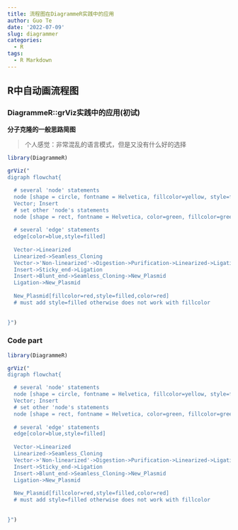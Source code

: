 ```yaml
---
title: 流程图在DiagrammeR实践中的应用
author: Guo Te
date: '2022-07-09'
slug: diagrammer
categories:
  - R
tags:
  - R Markdown
---
```


## R中自动画流程图

### DiagrammeR::grViz实践中的应用(初试)
**分子克隆的一般思路简图**

> 个人感觉：非常混乱的语言模式，但是又没有什么好的选择

```r
library(DiagrammeR)

grViz("
digraph flowchat{

  # several 'node' statements
  node [shape = circle, fontname = Helvetica, fillcolor=yellow, style=filled]
  Vector; Insert
  # set other 'node's statements
  node [shape = rect, fontname = Helvetica, color=green, fillcolor=green, style=filled]
  
  # several 'edge' statements
  edge[color=blue,style=filled]
  
  Vector->Linearized
  Linearized->Seamless_Cloning
  Vector->'Non-linearized'->Digestion->Purification->Linearized->Ligation
  Insert->Sticky_end->Ligation
  Insert->Blunt_end->Seamless_Cloning->New_Plasmid
  Ligation->New_Plasmid
  
  New_Plasmid[fillcolor=red,style=filled,color=red] 
  # must add style=filled otherwise does not work with fillcolor
  
   
}")
```
### Code part
```r
library(DiagrammeR)

grViz("
digraph flowchat{

  # several 'node' statements
  node [shape = circle, fontname = Helvetica, fillcolor=yellow, style=filled]
  Vector; Insert
  # set other 'node's statements
  node [shape = rect, fontname = Helvetica, color=green, fillcolor=green, style=filled]
  
  # several 'edge' statements
  edge[color=blue,style=filled]
  
  Vector->Linearized
  Linearized->Seamless_Cloning
  Vector->'Non-linearized'->Digestion->Purification->Linearized->Ligation
  Insert->Sticky_end->Ligation
  Insert->Blunt_end->Seamless_Cloning->New_Plasmid
  Ligation->New_Plasmid
  
  New_Plasmid[fillcolor=red,style=filled,color=red] 
  # must add style=filled otherwise does not work with fillcolor
  
   
}")
```